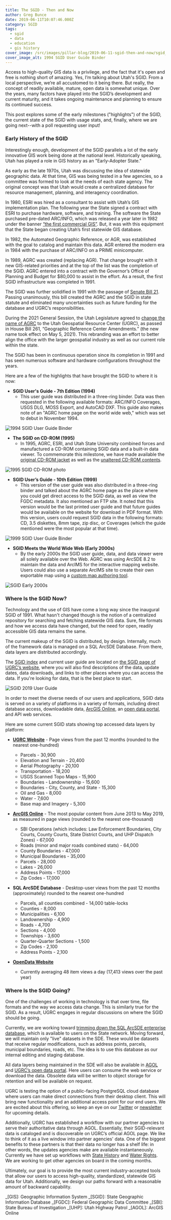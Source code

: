 ```yaml
---
title: The SGID - Then and Now
author: Greg Bunce
date: 2019-06-11T10:07:46.000Z
category: SGID
tags:
  - sgid
  - data
  - education
  - gis history
cover_image: /src/images/pillar-blog/2019-06-11-sgid-then-and-now/sgid_1994_binders_cover_sm.png
cover_image_alt: 1994 SGID User Guide Binder
---
```



Access to high-quality GIS data is a privilege, and the fact that it's open and free is nothing short of amazing. Yes, I’m talking about Utah's SGID. From a local perspective, we’re all accustomed to it being there. But really, the concept of readily available, mature, open data is somewhat unique. Over the years, many factors have played into the SGID’s development and current maturity, and it takes ongoing maintenance and planning to ensure its continued success.

This post explores some of the early milestones ("highlights") of the SGID, the current state of the SGID with usage stats, and, finally, where we are going next--with a poll requesting user input!

### Early History of the SGID

Interestingly enough, development of the SGID parallels a lot of the early innovative GIS work being done at the national level. Historically speaking, Utah has played a role in GIS history as an "Early-Adopter State."

As early as the late 1970s, Utah was discussing the idea of statewide geographic data. At that time, GIS was being tested in a few agencies, so a committee was formed to look at the needs of each state agency. The original concept was that Utah would create a centralized database for resource management, planning, and interagency coordination.

In 1980, ESRI was hired as a consultant to assist with Utah’s GIS implementation plan. The following year the State signed a contract with ESRI to purchase hardware, software, and training. The software the State purchased pre-dated ARC/INFO, which was released a year later in 1982 under the banner [“the first commercial GIS”](https://www.esri.com/content/dam/esrisites/sitecore-archive/Files/Pdfs/about-esri/esri-history-up-close.pdf). But, it was with this equipment that the State began creating Utah’s first statewide GIS database.

In 1982, the Automated Geographic Reference, or AGR, was established with the goal to catalog and maintain this data. AGR entered the modern era in 1984 with the purchase of ARC/INFO on a PRIME minicomputer.

In 1989, AGRC was created (replacing AGR). That change brought with it new GIS-related priorities and at the top of the list was the completion of the SGID. AGRC entered into a contract with the Governor’s Office of Planning and Budget for $80,000 to assist in the effort. As a result, the first SGID infrastructure was completed in 1991.

The SGID was further solidified in 1991 with the passage of [Senate Bill 21](https://le.utah.gov/xcode/Title63F/Chapter1/63F-1-S507.html). Passing unanimously, this bill created the AGRC and the SGID in state statute and eliminated many uncertainties such as future funding for the database and UGRC’s responsibilities.

During the 2021 General Session, the Utah Legislature agreed to [change the name of AGRC](/blog/2021-04-05-agrc-name-change-to-utah-geospatial-resource-center-ugrc/) to the Utah Geospatial Resource Center (UGRC), as passed in House Bill 261, “Geographic Reference Center Amendments.” (the new name took effect on May 5, 2021). This rebranding was an effort to better align the office with the larger geospatial industry as well as our current role within the state.

The SGID has been in continuous operation since its completion in 1991 and has seen numerous software and hardware configurations throughout the years.

Here are a few of the highlights that have brought the SGID to where it is now:

- **SGID User's Guide - 7th Edition (1994)**
  - This user guide was distributed in a three-ring binder. Data was then requested in the following available formats: ARC/INFO Coverages, USGS DLG, MOSS Export, and AutoCAD DXF. This guide also makes note of an "AGRC home page on the world wide web," which was set to debut in November 1994.

![1994 SGID User Guide Binder](../../images/pillar-blog/2019-06-11-sgid-then-and-now/sgid_1994_binders_cover_sm.png)

- **The SGID on CD-ROM (1995)**
  - In 1995, AGRC, ESRI, and Utah State University combined forces and manufactured a CD-ROM containing SGID data and a built-in data viewer. To commemorate this milestone, we have made available the [original CD-ROM jacket](https://drive.google.com/file/d/1D_AI5EdonRLbLoJAdiVUORFycNwY1S3A/view?usp=sharing) as well as the [unaltered CD-ROM contents](https://drive.google.com/file/d/1iJ-oBpnCGK8XmPr9B4jvE1AhodTC85tp/view?usp=sharing).

![1995 SGID CD-ROM photo](../../images/pillar-blog/2019-06-11-sgid-then-and-now/sgid_1995_cover_sm.png)

- **SGID User’s Guide - 10th Edition (1999)**
  - This version of the user guide was also distributed in a three-ring binder and talked about the AGRC home page as the place where you could get direct access to the SGID data, as well as view the FGDC metadata. It also mentioned an FTP site. It noted that this version would be the last printed user guide and that future guides would be available on the website for download in PDF format. With this version, users could request SGID data in the following formats: CD, 3.5 diskettes, 8mm tape, zip disc, or Coverages (which the guide mentioned were the most popular at that time).

![1999 SGID User Guide Binder](../../images/pillar-blog/2019-06-11-sgid-then-and-now/sgid_1999_binders_cover_sm.png)

- **SGID Meets the World Wide Web (Early 2000s)**
  - By the early 2000s the SGID user guide, data, and data viewer were all solely available over the Web. AGRC was using ArcSDE 8.2 to maintain the data and ArcIMS for the interactive mapping website. Users could also use a separate ArcIMS site to create their own exportable map using a <a href={customMapPhoto.src}>custom map authoring tool</a>.

![SGID Early 2000s](../../images/pillar-blog/2019-06-11-sgid-then-and-now/sgid_early2000s_sm.png)

### Where Is the SGID Now?

Technology and the use of GIS have come a long way since the inaugural SGID of 1991. What hasn't changed though is the notion of a centralized repository for searching and fetching statewide GIS data. Sure, file formats and how we access data have changed, but the need for open, readily accessible GIS data remains the same.

The current makeup of the SGID is distributed, by design. Internally, much of the framework data is managed on a SQL ArcSDE Database. From there, data layers are distributed accordingly.

The [SGID index](/products/sgid/sgid-index/) and current user guide are located on [the SGID page of UGRC’s website](/products/sgid/), where you will also find descriptions of the data, update dates, data downloads, and links to other places where you can access the data. If you're looking for data, that is the best place to start.

![SGID 2019 User Guide](../../images/pillar-blog/2019-06-11-sgid-then-and-now/sgid_2019_webpage_data.png)

In order to meet the diverse needs of our users and applications, SGID data is served on a variety of platforms in a variety of formats, including direct database access, downloadable data, [ArcGIS Online](https://gis.utah.gov/products/sgid/), an [open data portal](https://opendata.gis.utah.gov/), and API web services.

Here are some current SGID stats showing top accessed data layers by platform:

- **[UGRC Website](https://gis.utah.gov/products/sgid/)** - Page views from the past 12 months (rounded to the nearest one-hundred)

  - Parcels - 30,900
  - Elevation and Terrain - 20,400
  - Aerial Photography - 20,100
  - Transportation - 18,200
  - USGS Scanned Topo Maps - 15,900
  - Boundaries - Landownership - 15,600
  - Boundaries - City, County, and State - 15,300
  - Oil and Gas - 8,000
  - Water - 7,600
  - Base map and Imagery - 5,300

- **[ArcGIS Online](https://utah.maps.arcgis.com)** - The most popular content from June 2013 to May 2019, as measured in page views (rounded to the nearest one-thousand)

  - SBI Operations (which includes: Law Enforcement Boundaries, City Courts, County Courts, State District Courts, and UHP Dispatch Zones) - 67,000
  - Roads (minor and major roads combined stats) - 64,000
  - County Boundaries - 47,000
  - Municipal Boundaries - 35,000
  - Parcels - 28,000
  - Lakes - 26,000
  - Address Points - 17,000
  - Zip Codes - 17,000

- **SQL ArcSDE Database** - Desktop-user views from the past 12 months (approximately) rounded to the nearest one-hundred

  - Parcels, all counties combined - 14,000 table-locks
  - Counties - 8,000
  - Municipalities - 6,100
  - Landownership - 4,900
  - Roads - 4,700
  - Sections - 4,000
  - Townships - 3,600
  - Quarter-Quarter Sections - 1,500
  - Zip Codes - 2,100
  - Address Points - 2,100

- **[OpenData Website](https://opendata.gis.utah.gov/)**
  - Currently averaging 48 item views a day (17,413 views over the past year)

### Where Is the SGID Going?

One of the challenges of working in technology is that over time, file formats and the way we access data change. This is similarly true for the SGID. As a result, UGRC engages in regular discussions on where the SGID should be going.

Currently, we are working toward [trimming down the SQL ArcSDE enterprise database](/blog/2018-09-10-the-incredible-shrinking-sgid/), which is available to users on the State network. Moving forward, we will maintain only "live" datasets in the SDE. These would be datasets that receive regular modifications, such as address points, parcels, municipal boundaries, roads, etc. The idea is to use this database as our internal editing and staging database.

All data layers being maintained in the SDE will also be available in [AGOL](https://utah.maps.arcgis.com) and [UGRC’s open data portal](https://opendata.gis.utah.gov/). Here users can consume the web service or download the data. Obsolete data will be written to object storage for retention and will be available on request.

UGRC is testing the option of a public-facing PostgreSQL cloud database where users can make direct connections from their desktop client. This will bring new functionality and an additional access point for our end users. We are excited about this offering, so keep an eye on our [Twitter](https://x.com/maputah) or [newsletter](https://cdn.forms-content.sg-form.com/61e82d28-f0d5-11ec-847c-a26809937a38) for upcoming details.

Additionally, UGRC has established a workflow with our partner agencies to serve their authoritative data through AGOL. Essentially, their SGID-relevant data is cataloged and is discoverable on UGRC’s official AGOL page. We like to think of it as a live window into partner agencies' data. One of the biggest benefits to these partners is that their data no longer has a shelf life: in other words, the updates agencies make are available instantaneously. Currently we have set up workflows with [State History](https://history.utah.gov/) and [Water Rights](https://www.waterrights.utah.gov/). We are working to get other agencies on board in the coming months.

Ultimately, our goal is to provide the most current industry-accepted tools that allow our users to access high-quality, standardized, statewide GIS data for Utah. Additionally, we design our paths forward with a reasonable amount of backward capability.

_[GIS]: Geographic Information System
_[SGID]: State Geographic Information Database
_[FGDC]: Federal Geographic Data Committee
_[SBI]: State Bureau of Investigation
_[UHP]: Utah Highway Patrol
_[AGOL]: ArcGIS Online
